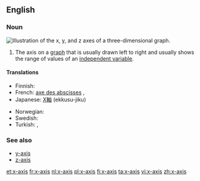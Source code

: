 ==English==

===Noun===
[[Image:Coord planes color.svg|thumb|right|Illustration of the ''x'', ''y'', and ''z'' axes of a three-dimensional graph.]]
{{en-noun|x-axes}}

# {{algebraic geometry}} The axis on a [[graph]] that is usually drawn left to right and usually shows the range of values of an [[independent variable]].

====Translations====
{{trans-top|axis drawn from left to right}}
* Finnish: {{t-|fi|x-akseli}}
* French: [[axe des abscisses]] {{m}}, {{t+|fr|axe des x|m}}
* Japanese: [[X軸]] (ekkusu-jiku)
{{trans-mid}}
* Norwegian: {{t-|no|x-akse|m}}
* Swedish: {{t+|sv|x-axel|c}}
* Turkish: {{t-|tr|x ekseni}}, {{t-|tr|x-ekseni}}
{{trans-bottom}}

===See also===
* [[y-axis]]
* [[z-axis]]

[[et:x-axis]]
[[fr:x-axis]]
[[nl:x-axis]]
[[pl:x-axis]]
[[fi:x-axis]]
[[ta:x-axis]]
[[vi:x-axis]]
[[zh:x-axis]]